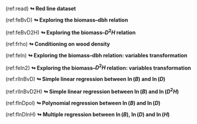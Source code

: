 
<!-- Cross references to have superscripts / underscript in tables and captions -->
<!-- also used to avoid having long captions in R chunk headers                 -->

<!-------------------->
<!-- Red line title --> 
<!-------------------->

<!-- Red lines chapter 4 -->

(ref:read) [**$\looparrowright$\ Red line dataset**]{color="red"}


<!-- Red lines chapter 5 -->

(ref:feBvD) [**$\looparrowright$\ Exploring the biomass--dbh relation**]{color="red"}

(ref:feBvD2H) [**$\looparrowright$\ Exploring the biomass--$D^2H$ relation**]{color="red"}

(ref:frho) [**$\looparrowright$\ Conditioning on wood density**]{color="red"}

(ref:feln) [**$\looparrowright$\ Exploring the biomass--dbh relation: variables transformation**]{color="red"}

(ref:feln2) [**$\looparrowright$\ Exploring the biomass--$D^2H$ relation: variables transformation**]{color="red"}


<!-- Red lines chapter 6 -->

(ref:rllnBvD) [**$\looparrowright$\ Simple linear regression between $\ln(B)$ and $\ln(D)$**]{color="red"}

(ref:rllnBvD2H) [**$\looparrowright$\ Simple linear regression between $\ln(B)$ and $\ln(D^2H)$**]{color="red"}

(ref:flnDpol) [**$\looparrowright$\ Polynomial regression between $\ln(B)$ and $\ln(D)$**]{color="red"}

(ref:flnDlnH) [**$\looparrowright$\ Multiple regression between $\ln(B)$, $\ln(D)$ and $\ln(H)$**]{color="red"}
